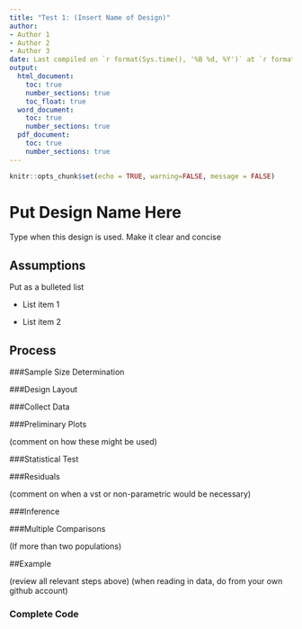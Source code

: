 ```yaml
---
title: "Test 1: (Insert Name of Design)"
author:
- Author 1
- Author 2
- Author 3
date: Last compiled on `r format(Sys.time(), '%B %d, %Y')` at `r format(Sys.time(),'%l:%M %p - %Z')`
output:
  html_document: 
    toc: true
    number_sections: true
    toc_float: true
  word_document:
    toc: true
    number_sections: true
  pdf_document: 
    toc: true
    number_sections: true
---
```


```r
knitr::opts_chunk$set(echo = TRUE, warning=FALSE, message = FALSE)
```

# Put Design Name Here

Type when this design is used.  Make it clear and concise 


## Assumptions 


Put as a bulleted list

-   List item 1

-   List item 2

## Process

###Sample Size Determination

###Design Layout

###Collect Data

###Preliminary Plots

(comment on how these might be used)

###Statistical Test

###Residuals

(comment on when a vst or non-parametric would be necessary)

###Inference

###Multiple Comparisons 

(If more than two populations)

##Example

(review all relevant steps above)
(when reading in data, do from your own github account)

### Complete Code

